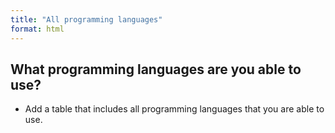 ```yaml
---
title: "All programming languages"
format: html
---
```


## What programming languages are you able to use?
- Add a table that includes all programming languages that you are able to use.


